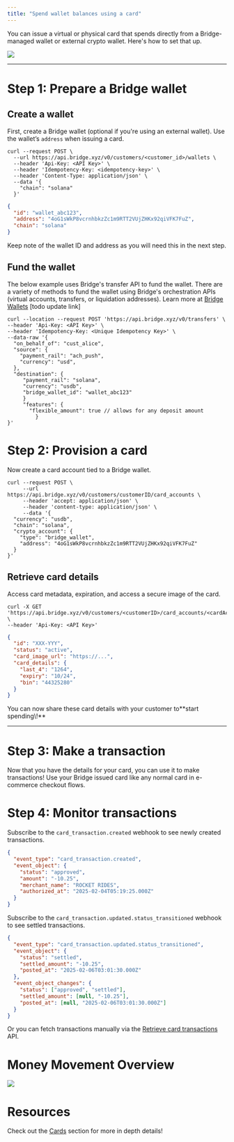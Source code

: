 ```yaml
---
title: "Spend wallet balances using a card"
---
```


You can issue a virtual or physical card that spends directly from a Bridge-managed wallet or external crypto wallet. Here's how to set that up.

![](https://files.readme.io/abd125101ad0ef13134d7af37f6937eaaaa254bb7824de1552694da371805f0c-image.png)

---

# Step 1: Prepare a Bridge wallet

## Create a wallet

First, create a Bridge wallet (optional if you're using an external wallet). Use the wallet’s `address` when issuing a card.

```curl Request
curl --request POST \
  --url https://api.bridge.xyz/v0/customers/<customer_id>/wallets \
  --header 'Api-Key: <API Key>' \
  --header 'Idempotency-Key: <idempotency-key>' \
  --header 'Content-Type: application/json' \
  --data '{
    "chain": "solana"
  }'
```

```json Response
{
  "id": "wallet_abc123",
  "address": "4oG1sWkP8vcrnhbkzZc1m9RTT2VUjZHKx92qiVFK7FuZ",
  "chain": "solana"
}
```

Keep note of the wallet ID and address as you will need this in the next step.

## Fund the wallet

The below example uses Bridge's transfer API to fund the wallet. There are a variety of methods to fund the wallet using Bridge's orchestration APIs (virtual accounts, transfers, or liquidation addresses). Learn more at [Bridge Wallets](ref:bridge-wallets) [todo update link]

```curl
curl --location --request POST 'https://api.bridge.xyz/v0/transfers' \
--header 'Api-Key: <API Key>' \
--header 'Idempotency-Key: <Unique Idempotency Key>' \
--data-raw '{
  "on_behalf_of": "cust_alice",
  "source": {
    "payment_rail": "ach_push",
    "currency": "usd",
  },
  "destination": {
     "payment_rail": "solana",
     "currency": "usdb",
     "bridge_wallet_id": "wallet_abc123"
     }
     "features": {
       "flexible_amount": true // allows for any deposit amount
 		 }
}'
```

# Step 2: Provision a card

Now create a card account tied to a Bridge wallet.

```curl
curl --request POST \
     --url https://api.bridge.xyz/v0/customers/customerID/card_accounts \
     --header 'accept: application/json' \
     --header 'content-type: application/json' \
     --data '{
  "currency": "usdb",
  "chain": "solana",
  "crypto_account": {
    "type": "bridge_wallet",
    "address": "4oG1sWkP8vcrnhbkzZc1m9RTT2VUjZHKx92qiVFK7FuZ"
  }
}'
```

## Retrieve card details

Access  card metadata, expiration, and access a secure image of the card.

```curl Request
curl -X GET 'https://api.bridge.xyz/v0/customers/<customerID>/card_accounts/<cardAccountID>' \
--header 'Api-Key: <API Key>'
```

```json Response
{
  "id": "XXX-YYY",
  "status": "active",
  "card_image_url": "https://...",
  "card_details": {
    "last_4": "1264",
    "expiry": "10/24",
    "bin": "44325280"
  }
}
```

<Check>
  You can now share these card details with your customer to**start spending\!** 
</Check>

---

# Step 3: Make a transaction

Now that you have the details for your card, you can use it to make transactions\! Use your Bridge issued card like any normal card in e-commerce checkout flows.

# Step 4: Monitor transactions

Subscribe to the `card_transaction.created` webhook to see newly created transactions.

```json
{
  "event_type": "card_transaction.created",
  "event_object": {
    "status": "approved",
    "amount": "-10.25",
    "merchant_name": "ROCKET RIDES",
    "authorized_at": "2025-02-04T05:19:25.000Z"
  }
}
```

Subscribe to the `card_transaction.updated.status_transitioned` webhook to see settled transactions.

```json
{
  "event_type": "card_transaction.updated.status_transitioned",
  "event_object": {
    "status": "settled",
    "settled_amount": "-10.25",
    "posted_at": "2025-02-06T03:01:30.000Z"
  },
  "event_object_changes": {
    "status": ["approved", "settled"],
    "settled_amount": [null, "-10.25"],
    "posted_at": [null, "2025-02-06T03:01:30.000Z"]
  }
}
```

Or you can fetch transactions manually via the [Retrieve card transactions](ref:get_customers-customerid-card-accounts-cardaccountid-transactions) API.

# Money Movement Overview

![](https://files.readme.io/6929a243e3e872e7d1dcfd126c26611127127713f65bd0f0c92e4fd921ec4642-image.png)

# Resources

Check out the [Cards](doc:cards) section for more in depth details\!
